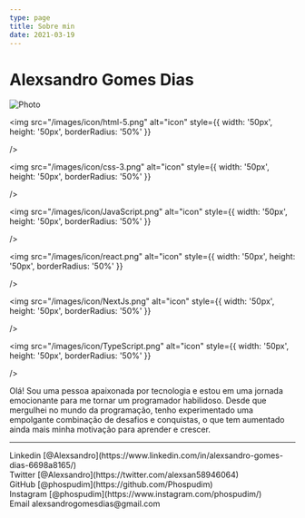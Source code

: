 ```yaml
---
type: page
title: Sobre min
date: 2021-03-19
---
```



# Alexsandro Gomes Dias








<Image
  src="/images/Eu.jpg"
  alt="Photo"
  width={325}
  height={350}
  priority
  className="alexsandro-image"
/>

<div className="icon">

<img
  src="/images/icon/html-5.png"
  alt="icon"
  style={{ width: '50px', height: '50px', borderRadius: '50%' }}
  
/>

<img
  src="/images/icon/css-3.png"
  alt="icon"
  style={{ width: '50px', height: '50px', borderRadius: '50%' }}
  
/>

<img
  src="/images/icon/JavaScript.png"
  alt="icon"
  style={{ width: '50px', height: '50px', borderRadius: '50%' }}
  
/>

<img
  src="/images/icon/react.png"
  alt="icon"
  style={{ width: '50px', height: '50px', borderRadius: '50%' }}
  
/>

<img
  src="/images/icon/NextJs.png"
  alt="icon"
  style={{ width: '50px', height: '50px', borderRadius: '50%' }}
  
/>

<img
  src="/images/icon/TypeScript.png"
  alt="icon"
  style={{ width: '50px', height: '50px', borderRadius: '50%' }}
 
/>

</div>

Olá! Sou uma pessoa apaixonada por tecnologia e estou em uma jornada emocionante para me tornar um programador habilidoso. Desde que mergulhei no mundo da programação, tenho experimentado uma empolgante combinação de desafios e conquistas, o que tem aumentado ainda mais minha motivação para aprender e crescer.



---

<div>
   Linkedin [@Alexsandro](https://www.linkedin.com/in/alexsandro-gomes-dias-6698a8165/)
  <br />
  Twitter [@Alexsandro](https://twitter.com/alexsan58946064)
  <br />
  GitHub [@phospudim](https://github.com/Phospudim)
  <br />
  Instagram [@phospudim](https://www.instagram.com/phospudim/)
  <br />
  Email alexsandrogomesdias@gmail.com
</div>